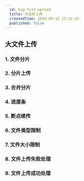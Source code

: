 ```yaml
---
  id: big-file-upload
  title: 大文件上传
  createdTime: 2024-09-12 17:31:15
  published: false
---
```


## 大文件上传

### 1. 文件分片

### 2. 分片上传

### 3. 合并分片

### 4. 进度条

### 5. 断点续传

### 6. 文件类型限制

### 7. 文件大小限制

### 8. 文件上传失败处理

### 9. 文件上传成功处理
